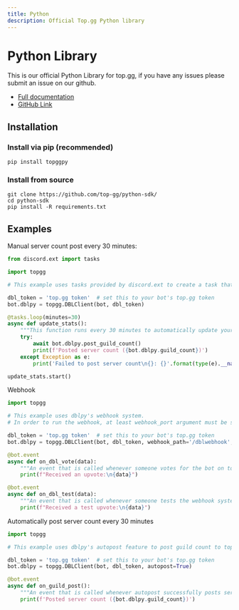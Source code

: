 ```yaml
---
title: Python
description: Official Top.gg Python library
---
```


# Python Library

This is our official Python Library for top.gg, if you have any issues please submit an issue on our github.

- [Full documentation](https://dblpy.rtfd.io/)
- [GitHub Link](https://github.com/top-gg/python-sdk)

## Installation

### Install via pip (recommended)

```
pip install topggpy
```
      
### Install from source

```
git clone https://github.com/top-gg/python-sdk/
cd python-sdk
pip install -R requirements.txt
```

## Examples

Manual server count post every 30 minutes:
```py
from discord.ext import tasks

import topgg

# This example uses tasks provided by discord.ext to create a task that posts guild count to top.gg every 30 minutes.

dbl_token = 'top.gg token'  # set this to your bot's top.gg token
bot.dblpy = topgg.DBLClient(bot, dbl_token)

@tasks.loop(minutes=30)
async def update_stats():
    """This function runs every 30 minutes to automatically update your server count."""
    try:
        await bot.dblpy.post_guild_count()
        print(f'Posted server count ({bot.dblpy.guild_count})')
    except Exception as e:
        print('Failed to post server count\n{}: {}'.format(type(e).__name__, e))

update_stats.start()
```

Webhook
```py
import topgg

# This example uses dblpy's webhook system.
# In order to run the webhook, at least webhook_port argument must be specified (number between 1024 and 49151).

dbl_token = 'top.gg token'  # set this to your bot's top.gg token
bot.dblpy = topgg.DBLClient(bot, dbl_token, webhook_path='/dblwebhook', webhook_auth='password', webhook_port=5000)

@bot.event
async def on_dbl_vote(data):
    """An event that is called whenever someone votes for the bot on top.gg."""
    print(f"Received an upvote:\n{data}")

@bot.event
async def on_dbl_test(data):
    """An event that is called whenever someone tests the webhook system for your bot on top.gg."""
    print(f"Received a test upvote:\n{data}")
```

Automatically post server count every 30 minutes
```py
import topgg

# This example uses dblpy's autopost feature to post guild count to top.gg every 30 minutes.

dbl_token = 'top.gg token'  # set this to your bot's top.gg token
bot.dblpy = topgg.DBLClient(bot, dbl_token, autopost=True)

@bot.event
async def on_guild_post():
    """An event that is called whenever autopost successfully posts server count."""
    print(f'Posted server count ({bot.dblpy.guild_count})')
```
